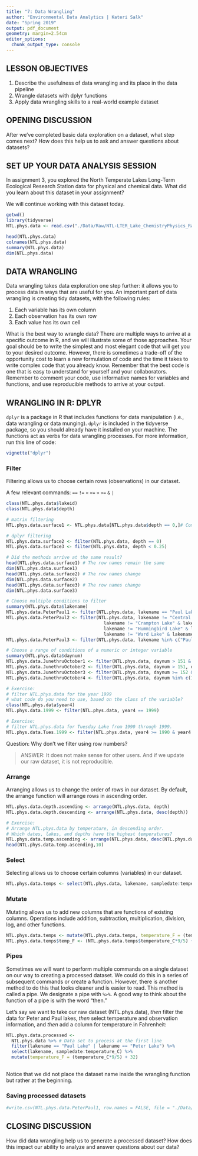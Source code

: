 ```yaml
---
title: "7: Data Wrangling"
author: "Environmental Data Analytics | Kateri Salk"
date: "Spring 2019"
output: pdf_document
geometry: margin=2.54cm
editor_options: 
  chunk_output_type: console
---
```


## LESSON OBJECTIVES
1. Describe the usefulness of data wrangling and its place in the data pipeline
2. Wrangle datasets with dplyr functions
3. Apply data wrangling skills to a real-world example dataset

## OPENING DISCUSSION

After we've completed basic data exploration on a dataset, what step comes next? How does this help us to ask and answer questions about datasets?

## SET UP YOUR DATA ANALYSIS SESSION

In assignment 3, you explored the North Temperate Lakes Long-Term Ecological Research Station data for physical and chemical data. What did you learn about this dataset in your assignment?

We will continue working with this dataset today. 

```r
getwd()
library(tidyverse)
NTL.phys.data <- read.csv("./Data/Raw/NTL-LTER_Lake_ChemistryPhysics_Raw.csv")

head(NTL.phys.data)
colnames(NTL.phys.data)
summary(NTL.phys.data)
dim(NTL.phys.data)

```

## DATA WRANGLING

Data wrangling takes data exploration one step further: it allows you to process data in ways that are useful for you. An important part of data wrangling is creating tidy datasets, with the following rules: 

1. Each variable has its own column
2. Each observation has its own row
3. Each value has its own cell

What is the best way to wrangle data? There are multiple ways to arrive at a specific outcome in R, and we will illustrate some of those approaches. Your goal should be to write the simplest and most elegant code that will get you to your desired outcome. However, there is sometimes a trade-off of the opportunity cost to learn a new formulation of code and the time it takes to write complex code that you already know. Remember that the best code is one that is easy to understand for yourself and your collaborators. Remember to comment your code, use informative names for variables and functions, and use reproducible methods to arrive at your output.

## WRANGLING IN R: DPLYR

`dplyr` is a package in R that includes functions for data manipulation (i.e., data wrangling or data munging). `dplyr` is included in the tidyverse package, so you should already have it installed on your machine. The functions act as verbs for data wrangling processes. For more information, run this line of code:

```r
vignette("dplyr")
```


### Filter

Filtering allows us to choose certain rows (observations) in our dataset.

A few relevant commands: 
`==`
`!=`
`<`
`<=`
`>`
`>=`
`&`
`|`

```r
class(NTL.phys.data$lakeid)
class(NTL.phys.data$depth)

# matrix filtering
NTL.phys.data.surface1 <- NTL.phys.data[NTL.phys.data$depth == 0,]# Comma means choosing all the columns

# dplyr filtering
NTL.phys.data.surface2 <- filter(NTL.phys.data, depth == 0)
NTL.phys.data.surface3 <- filter(NTL.phys.data, depth < 0.25)

# Did the methods arrive at the same result?
head(NTL.phys.data.surface1) # The row names remain the same
dim(NTL.phys.data.surface1)
head(NTL.phys.data.surface2) # The row names change
dim(NTL.phys.data.surface2)
head(NTL.phys.data.surface3) # The row names change
dim(NTL.phys.data.surface3)

# Choose multiple conditions to filter
summary(NTL.phys.data$lakename)
NTL.phys.data.PeterPaul1 <- filter(NTL.phys.data, lakename == "Paul Lake" | lakename == "Peter Lake")
NTL.phys.data.PeterPaul2 <- filter(NTL.phys.data, lakename != "Central Long Lake" & 
                                     lakename != "Crampton Lake" & lakename != "East Long Lake" &
                                     lakename != "Hummingbird Lake" & lakename != "Tuesday Lake" &
                                     lakename != "Ward Lake" & lakename != "West Long Lake")
NTL.phys.data.PeterPaul3 <- filter(NTL.phys.data, lakename %in% c("Paul Lake", "Peter Lake"))

# Choose a range of conditions of a numeric or integer variable
summary(NTL.phys.data$daynum)
NTL.phys.data.JunethruOctober1 <- filter(NTL.phys.data, daynum > 151 & daynum < 305)
NTL.phys.data.JunethruOctober2 <- filter(NTL.phys.data, daynum > 151, daynum < 305)
NTL.phys.data.JunethruOctober3 <- filter(NTL.phys.data, daynum >= 152 & daynum <= 304)
NTL.phys.data.JunethruOctober4 <- filter(NTL.phys.data, daynum %in% c(152:304))

# Exercise: 
# filter NTL.phys.data for the year 1999
# what code do you need to use, based on the class of the variable?
class(NTL.phys.data$year4)
NTL.phys.data.1999 <- filter(NTL.phys.data, year4 == 1999)

# Exercise: 
# filter NTL.phys.data for Tuesday Lake from 1990 through 1999.
NTL.phys.data.Tues.1999 <- filter(NTL.phys.data, year4 >= 1990 & year4 <= 1999 & lakename == "Tuesday Lake")

```
Question: Why don't we filter using row numbers?

> ANSWER: It does not make sense for other users. And if we update our raw dataset, it is not reproducible.

### Arrange

Arranging allows us to change the order of rows in our dataset. By default, the arrange function will arrange rows in ascending order.

```r
NTL.phys.data.depth.ascending <- arrange(NTL.phys.data, depth)
NTL.phys.data.depth.descending <- arrange(NTL.phys.data, desc(depth))

# Exercise: 
# Arrange NTL.phys.data by temperature, in descending order. 
# Which dates, lakes, and depths have the highest temperatures?
NTL.phys.data.temp.ascending <- arrange(NTL.phys.data, desc(NTL.phys.data$temperature_C))
head(NTL.phys.data.temp.ascending,10)
```
### Select

Selecting allows us to choose certain columns (variables) in our dataset.

```r
NTL.phys.data.temps <- select(NTL.phys.data, lakename, sampledate:temperature_C)

```
### Mutate

Mutating allows us to add new columns that are functions of existing columns. Operations include addition, subtraction, multiplication, division, log, and other functions.

```r

NTL.phys.data.temps <- mutate(NTL.phys.data.temps, temperature_F = (temperature_C*9/5) + 32)
NTL.phys.data.temps$temp_F <- (NTL.phys.data.temps$temperature_C*9/5) + 32
```
### Pipes

Sometimes we will want to perform multiple commands on a single dataset on our way to creating a processed dataset. We could do this in a series of subsequent commands or create a function. However, there is another method to do this that looks cleaner and is easier to read. This method is called a pipe. We designate a pipe with `%>%`. A good way to think about the function of a pipe is with the word "then." 

Let's say we want to take our raw dataset (NTL.phys.data), *then* filter the data for Peter and Paul lakes, *then* select temperature and observation information, and *then* add a column for temperature in Fahrenheit: 

```r
NTL.phys.data.processed <- 
  NTL.phys.data %>% # Data set to process at the first line
  filter(lakename == "Paul Lake" | lakename == "Peter Lake") %>%
  select(lakename, sampledate:temperature_C) %>%
  mutate(temperature_F = (temperature_C*9/5) + 32)
  
```

Notice that we did not place the dataset name inside the wrangling function but rather at the beginning.

### Saving processed datasets

```r
#write.csv(NTL.phys.data.PeterPaul1, row.names = FALSE, file = "./Data/Processed/NTL-LTER_Lake_ChemistryPhysics_PeterPaul_Processed.csv")
```

## CLOSING DISCUSSION
How did data wrangling help us to generate a processed dataset? How does this impact our ability to analyze and answer questions about our data?


